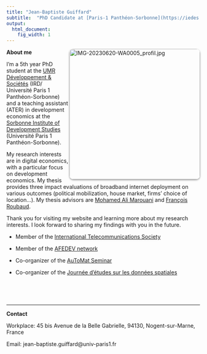 ```yaml
---
title: "Jean-Baptiste Guiffard"
subtitle:  "PhD Candidate at [Paris-1 Panthéon-Sorbonne](https://iedes.pantheonsorbonne.fr/)"
output:
  html_document:
    fig_width: 1
---
```


<style>
  .rounded-image {
    border-radius: 10px; /* Ajoute des coins arrondis de 10 pixels */
    box-shadow: 0px 2px 4px rgba(0, 0, 0, 0.4); /* Ajoute une ombre de 2 pixels de hauteur et 4 pixels de flou */
  }
</style>

<link rel="shortcut icon" href="favicon.ico">

<!---
<img src="images/profil_image_vertical.jpg" align="right" width="440px"/>

<br clear="left"/>

![](images/profil_image.jpg)
--->

<div>
  <img  align="right" src="images/IMG-20230620-WA0005_profil.jpg" class="rounded-image" alt="IMG-20230620-WA0005_profil.jpg"  width="340px" >
</div>




**About me**

I'm a 5th year PhD student at the [UMR Développement & Sociétés](https://umr-devsoc.pantheonsorbonne.fr/) (IRD/ Université Paris 1 Panthéon-Sorbonne) and a teaching assistant (ATER) in development economics at the [Sorbonne Institute of Development Studies](https://iedes.pantheonsorbonne.fr/) (Université Paris 1 Panthéon-Sorbonne).

My research interests are in digital economics, with a particular focus on development economics. My thesis provides three impact evaluations of broadband internet deployment on various outcomes (political mobilization, house market, firms' choice of location...). My thesis advisors are [Mohamed Ali Marouani](https://sites.google.com/view/mohamedali-marouani/rieme-conference-paris) and [François Roubaud](https://dial.ird.fr/membres/membres-permanents/roubaud-francois/).

Thank you for visiting my website and learning more about my research interests. I look forward to sharing my findings with you in the future.



- Member of the [International Telecommunications Society](https://www.itsworld.org/)

- Member of the [AFEDEV network](https://afedev.fr/)

- Co-organizer of the [AuToMat Seminar](https://jeanbaptisteguiffard.github.io/automat.html)

- Co-organizer of the [Journée d'études sur les données spatiales](https://umr-devsoc.pantheonsorbonne.fr/actualite/journee-detudes-donnees-spatiales-nouvelles-sources-nouvelles-perspectives)




<br clear="left"/>

$~$

----


**Contact**

Workplace: 45 bis Avenue de la Belle Gabrielle, 94130, Nogent-sur-Marne, France

<!---
Phone number: +33 6 87 96 61 05
--->

Email:  jean-baptiste.guiffard@univ-paris1.fr

<!---
[![](images/Logo_Twitter.webp){width=8%}](https://twitter.com/JBGuiffard)
[![](images/logo-mastodon.png){width=8%}](https://econtwitter.net/@jbguiffard)
[![](images/logo-linkedin.png){width=8%}](https://www.linkedin.com/in/jean-baptiste-guiffard-b7063090/)
[![](images/threads_logo.png){width=8%}](https://www.threads.net/@jeanbaptisteguiffard)
--->


